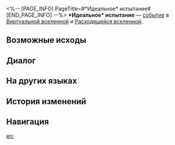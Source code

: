 <%-- [PAGE_INFO]
PageTitle=#*Идеальное* испытание#
[END_PAGE_INFO] --%>
{{Дополнить}}
{{ВВ Событие Инфобокс
|id                 = 13001
|Название           = 
|Изображение        = Событие ВВ Неорганическая форма жизни.png
|Испытание_в_вв     = Неизвестно
|Испытание_в_рое    = Неизвестно
|Испытание_в_зиш    = Неизвестно
|Испытание_в_рв     = Неизвестно
|Испытание_в_облнеп = Неизвестно
|Требования         = 
|Пред               = 
|След               = 
|Упоминания         = 
|Порядок            = 026
|Порядок_рв         = 047
}}
'''*Идеальное* испытание''' — [[Расходящаяся вселенная/События|событие]] в [[Виртуальная вселенная|Виртуальной вселенной]] и [[Расходящаяся вселенная|Расходящейся вселенной]].

==Возможные исходы==
{{Возможные исходы
|Выбор_1 = Принять вызов, чтобы стать совершенным мачо!
|Режимы_1  = вв,зиш,облнеп,рой

|Выбор_1_1 = Совершенный мачо хочет всё!
|Результат_1_1 = Получить случайные диковины: 2, негативные диковины: 1.
|Путь_1_1   = Эрудиция

|Выбор_1_2 = Совершенному мачо обязательно нужна глиняная кукла

|Шанс_1_2_1 = 50%

|Выбор_1_2_2 = Принять вызов, чтобы стать совершенным мачо!

|Выбор_1_2_2_1 = Совершенному мачо обязательно нужна глиняная кукла

|Шанс_1_2_2_1_1 = 50%

|Выбор_1_2_2_2 = Совершенному мачо обязательно нужен модный гачапон

|Шанс_1_2_2_2_1 = 40%

|Шанс_1_2_2_2_2 = 60%

|Выбор_1_2_2_3 = Принять вызов, чтобы стать совершенным мачо!

|Выбор_1_2_2_3_1 = Совершенному мачо обязательно нужна глиняная кукла

|Шанс_1_2_2_3_1_1 = 50%

|Выбор_1_2_2_3_2 = Совершенному мачо обязательно нужен модный гачапон

|Шанс_1_2_2_3_2_1 = 40%

|Шанс_1_2_2_3_2_2 = 60%

|Выбор_1_2_2_4 = Уйти
|Результат_1_2_2_4 = Какой-то подвох!

|Выбор_1_2_3 = Уйти
|Результат_1_2_3 = Какой-то подвох!

|Выбор_1_3 = Совершенному мачо обязательно нужен модный гачапон

|Шанс_1_3_1 = 40%

|Шанс_1_3_2 = 60%

|Выбор_1_3_3 = Принять вызов, чтобы стать совершенным мачо!

|Выбор_1_3_3_1 = Совершенному мачо обязательно нужна глиняная кукла

|Шанс_1_3_3_1_1 = 50%

|Выбор_1_3_3_2 = Совершенному мачо обязательно нужен модный гачапон

|Шанс_1_3_3_2_1 = 40%

|Шанс_1_3_3_2_2 = 60%

|Выбор_1_3_3_3 = Принять вызов, чтобы стать совершенным мачо!

|Выбор_1_3_3_3_1 = Совершенному мачо обязательно нужна глиняная кукла

|Шанс_1_3_3_3_1_1 = 50%

|Выбор_1_3_3_3_2 = Совершенному мачо обязательно нужен модный гачапон

|Шанс_1_3_3_3_2_1 = 40%

|Шанс_1_3_3_3_2_2 = 60%

|Выбор_1_3_3_4 = Уйти
|Результат_1_3_3_4 = Какой-то подвох!

|Выбор_1_3_4 = Уйти
|Результат_1_3_4 = Какой-то подвох!

|Выбор_1_4 = Принять вызов, чтобы стать совершенным мачо!

|Выбор_1_4_1 = Совершенному мачо обязательно нужна глиняная кукла

|Шанс_1_4_1_1 = 50%

|Выбор_1_4_2 = Совершенному мачо обязательно нужен модный гачапон

|Шанс_1_4_2_1 = 40%

|Шанс_1_4_2_2 = 60%

|Выбор_1_4_3 = Принять вызов, чтобы стать совершенным мачо!

|Выбор_1_4_3_1 = Совершенному мачо обязательно нужна глиняная кукла

|Шанс_1_4_3_1_1 = 50%

|Выбор_1_4_3_2 = Совершенному мачо обязательно нужен модный гачапон

|Шанс_1_4_3_2_1 = 40%

|Шанс_1_4_3_2_2 = 60%

|Выбор_1_4_4 = Уйти
|Результат_1_4_4 = Какой-то подвох!

|Выбор_1_5 = Уйти
|Результат_1_5 = Какой-то подвох!

|Выбор_2 = Принять вызов, чтобы стать совершенным мачо!
|Режимы_2  = рв

|Выбор_2_1 = Совершенному мачо обязательно нужна глиняная кукла
|Результат_2_1 = Шанс на получение случайной диковины или случайной негативной диковины.

|Выбор_2_2 = Совершенному мачо обязательно нужен модный гачапон
|Результат_2_2 = Низкий шанс на получение случайной диковины.

|Выбор_3 = Уйти
|Результат_3 = Какой-то подвох!
}}

==Диалог==
{{Диалог Начало}}
:{{tx}}
{{Диалог Конец}}

==На других языках==
{{На других языках
|en   = The *Perfect* Grand Challenge!
|zhs  = *完美*大挑战！
|zht  = *完美*大挑戰！
|ja   = 「{{Rubi|完璧|かんぺき}}」{{Rubi|大挑戦|だいちょうせん}}！
|ko   = *완벽한* 대도전!
|es   = ¡El gran desafío perfecto!
|fr   = Le grand défi *parfait* !
|ru   = *Идеальное* испытание
|th   = การท้าทายครั้งใหญ่ที่ *สมบูรณ์แบบ*
|vi   = Đại Khiêu Chiến *Hoàn Hảo*!
|de   = Die *perfekte* Herausforderung!
|id   = Tantangan Besar yang "Sempurna"!
|pt   = O Grande Desafio Perfeito!
}}

==История изменений==
{{История изменений|null}}

==Навигация==
{{События ВВ Навбокс}}

[[en:]]